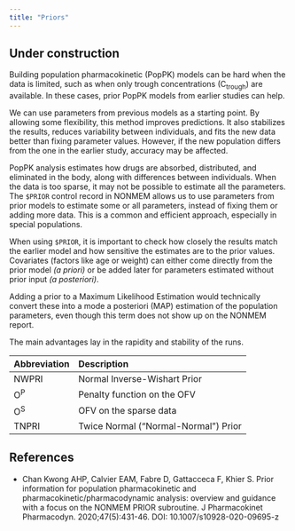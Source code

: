 ```yaml
---
title: "Priors"
---
```


:::{.callout-caution}
# Under construction
:::

Building population pharmacokinetic (PopPK) models can be hard when the data is limited, such as when only trough concentrations (C~trough~) are available.
In these cases, prior PopPK models from earlier studies can help.

We can use parameters from previous models as a starting point.
By allowing some flexibility, this method improves predictions.
It also stabilizes the results, reduces variability between individuals, and fits the new data better than fixing parameter values.
However, if the new population differs from the one in the earlier study, accuracy may be affected.

PopPK analysis estimates how drugs are absorbed, distributed, and eliminated in the body, along with differences between individuals.
When the data is too sparse, it may not be possible to estimate all the parameters.
The `$PRIOR` control record in NONMEM allows us to use parameters from prior models to estimate some or all parameters, instead of fixing them or adding more data.
This is a common and efficient approach, especially in special populations.

When using `$PRIOR`, it is important to check how closely the results match the earlier model and how sensitive the estimates are to the prior values.
Covariates (factors like age or weight) can either come directly from the prior model *(a priori)* or be added later for parameters estimated without prior input *(a posteriori)*.

Adding a prior to a Maximum Likelihood Estimation would technically convert these into a mode a posteriori (MAP) estimation of the population parameters, even though this term does not show up on the NONMEM report.

The main advantages lay in the rapidity and stability of the runs.

| Abbreviation | Description |
| :--- | :--- |
| NWPRI | Normal Inverse-Wishart Prior |
| O^P^ | Penalty function on the OFV |
| O^S^ | OFV on the sparse data |
| TNPRI | Twice Normal ("Normal-Normal") Prior |

## References

* Chan Kwong AHP, Calvier EAM, Fabre D, Gattacceca F, Khier S. Prior information for population pharmacokinetic and pharmacokinetic/pharmacodynamic analysis: overview and guidance with a focus on the NONMEM PRIOR subroutine. J Pharmacokinet Pharmacodyn. 2020;47(5):431-46. DOI: 10.1007/s10928-020-09695-z

::: {#refs}
:::
